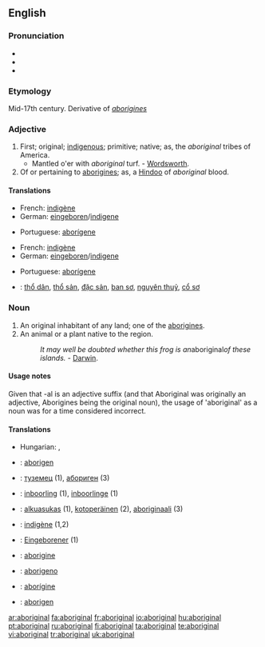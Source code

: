 {{see|Aboriginal}}
==English==

===Pronunciation===
* {{IPA|/æbəˈrɪdʒən(ə)l/}}
* {{SAMPA|/{b@'rIdZ@n(@)l/}}
* {{audio|en-uk-aboriginal.ogg|Audio (UK)}}

===Etymology===
Mid-17th century. Derivative of ''[[aborigines]]''

===Adjective===
{{en-adj}}

# First; original; [[indigenous]]; primitive; native; as, the ''aboriginal'' tribes of America.
#* Mantled o'er with ''aboriginal'' turf. - [[Wordsworth]].
# Of or pertaining to [[aborigines]]; as, a [[Hindoo]] of ''aboriginal'' blood.

====Translations====
{{trans-top|first; original; indigenous; primitive}}
* French: [[indigène]]
* German: [[eingeboren]]/[[indigene]]
{{trans-mid}}
* Portuguese: [[aborígene]]
{{trans-bottom}}

{{trans-top|of or pertaining to aborigines}}
* French: [[indigène]]
* German: [[eingeboren]]/[[indigene]]
{{trans-mid}}
* Portuguese: [[aborígene]]
{{trans-bottom}}

{{checktrans-top|Translations to be checked}}
* {{ttbc|Vietnamese}}: [[thổ dân]], [[thổ sản]], [[đặc sản]], [[ban sơ]], [[nguyên thuỷ]], [[cổ sơ]]
{{checktrans-mid}}
{{checktrans-bottom}}

===Noun===
{{en-noun}}

# An original inhabitant of any land; one of the [[aborigines]].
# An animal or a plant native to the region.
#: ''It may well be doubted whether this frog is an ''aboriginal'' of these islands.'' - [[Darwin]].

====Usage notes====
Given that -al is an adjective suffix (and that Aboriginal was originally an adjective, Aborigines being the original noun), the usage of 'aboriginal' as a noun was for a time considered incorrect.

====Translations====
{{trans-top|an original inhabitant of any land; one of the aborigines}}
* Hungarian: {{t|hu|bennszülött}}, {{t|hu|őslakó}}
{{trans-mid}}
{{trans-bottom}}

{{trans-top|}}
{{trans-mid}}
{{trans-bottom}}

{{checktrans-top}}
* {{ttbc|Crimean Tatar}}: [[aborigen#Crimean Tatar|aborigen]]
* {{ttbc|Bulgarian}}: [[туземец]] {{m}} (1), [[абориген]] {{m}} (3)
* {{ttbc|Dutch}}: [[inboorling]] {{m}} (1), [[inboorlinge]] {{f}} (1)
* {{ttbc|Finnish}}: [[alkuasukas]] (1), [[kotoperäinen]] (2), [[aboriginaali]] (3)
* {{ttbc|French}}: [[indigène]] {{m|f}} (1,2)
* {{ttbc|German}}: [[Eingeborener]] {{m}} (1)
{{trans-mid}}
* {{ttbc|Interlingua}}: [[aborigine]]
* {{ttbc|Italian}}: [[aborigeno]]
* {{ttbc|Portuguese}}: [[aborígine]]
* {{ttbc|Spanish}}: [[aborigen]]
{{trans-bottom}}

[[ar:aboriginal]]
[[fa:aboriginal]]
[[fr:aboriginal]]
[[io:aboriginal]]
[[hu:aboriginal]]
[[pt:aboriginal]]
[[ru:aboriginal]]
[[fi:aboriginal]]
[[ta:aboriginal]]
[[te:aboriginal]]
[[vi:aboriginal]]
[[tr:aboriginal]]
[[uk:aboriginal]]